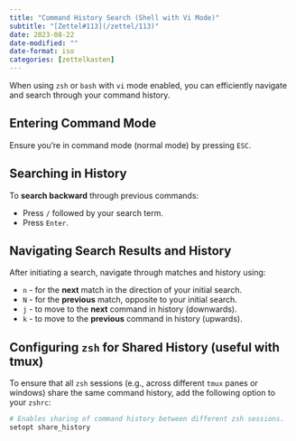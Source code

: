 ```yaml
---
title: "Command History Search (Shell with Vi Mode)"
subtitle: "[Zettel#113](/zettel/113)"
date: 2023-08-22
date-modified: ""
date-format: iso
categories: [zettelkasten]
---
```

When using `zsh` or `bash` with `vi` mode enabled, you can efficiently navigate and search through your command history.

## Entering Command Mode

Ensure you're in command mode (normal mode) by pressing `ESC`.

## Searching in History

To **search backward** through previous commands:

* Press `/` followed by your search term.
* Press `Enter`.

## Navigating Search Results and History

After initiating a search, navigate through matches and history using:

* `n` - for the **next** match in the direction of your initial search.
* `N` - for the **previous** match, opposite to your initial search.
* `j` - to move to the **next** command in history (downwards).
* `k` - to move to the **previous** command in history (upwards).

## Configuring `zsh` for Shared History (useful with tmux)

To ensure that all `zsh` sessions (e.g., across different `tmux` panes or windows) share the same command history, add the following option to your `zshrc`:

```sh
# Enables sharing of command history between different zsh sessions.
setopt share_history
```

